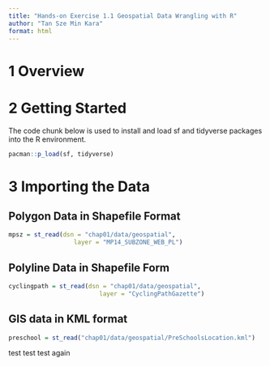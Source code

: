 ```yaml
---
title: "Hands-on Exercise 1.1 Geospatial Data Wrangling with R"
author: "Tan Sze Min Kara"
format: html
---
```


# 1 Overview

# 2 Getting Started

The code chunk below is used to install and load sf and tidyverse packages into the R environment.
```r
pacman::p_load(sf, tidyverse)
```

# 3 Importing the Data {.tabset}

## Polygon Data in Shapefile Format

```r
mpsz = st_read(dsn = "chap01/data/geospatial", 
                  layer = "MP14_SUBZONE_WEB_PL")
```

## Polyline Data in Shapefile Form

```r
cyclingpath = st_read(dsn = "chap01/data/geospatial", 
                         layer = "CyclingPathGazette")
```

## GIS data in KML format

```r
preschool = st_read("chap01/data/geospatial/PreSchoolsLocation.kml")
```
test test test again




